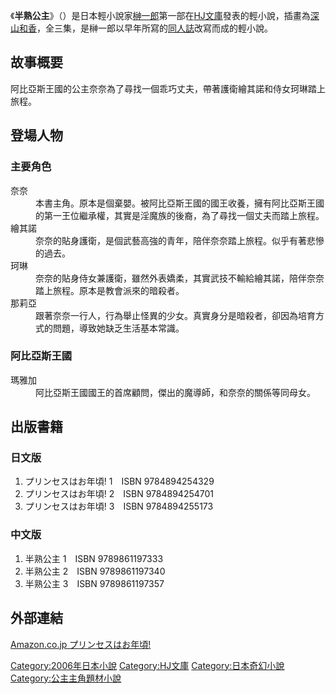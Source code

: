 {{unreferenced|time=2018-11-08T01:42:51+00:00}}
{{Infobox animanga/Headerofja
|標題= -{半熟公主}- 　
|圖像= 半熟公主日文原版封面.jpg
|尺寸= 200px
|說明= 《半熟公主》第1集封面
|日文名稱= プリンセスはお年頃!
|英文名稱= 　　
|假名= プリンセスはおとしごろ!
|羅馬字= 
|類型= [[少年漫畫|少年漫畫]]、[[奇幻|奇幻]]、[[喜劇|喜劇]] 
}}
{{Infobox animanga/name
|作品原名= {{lang|ja|プリンセスはお年頃!}}
|官方譯名= 
|正式譯名= 半熟公主
|常用譯名= 
}}
{{Infobox animanga/Novel
|輕小說= yes
|作者= [[榊一郎|榊一郎]]
|插圖= [[深山和香|深山和香]]
|出版社= {{flagicon|Japan}} [[Hobby_Japan|Hobby Japan]]<br/>{{flagicon|Taiwan}} [[東立出版社|東立出版社]]
|連載雜誌= 
|label= {{flagicon|Japan}} [[HJ文庫|HJ文庫]]<br/>{{flagicon|Taiwan}} 輕小說
|開始= 2006年7月1日
|結束 = 2007年3月1日
|冊數= 全3冊
}}
{{Infobox animanga/Footerofja}}

《'''半熟公主'''》（'''{{lang|ja|プリンセスはお年頃!}}'''）是日本輕小說家[[榊一郎|榊一郎]]第一部在[[HJ文庫|HJ文庫]]發表的輕小說，插畫為[[深山和香|深山和香]]，全三集，是榊一郎以早年所寫的[[同人誌|同人誌]]改寫而成的輕小說。

==故事概要== 
阿比亞斯王國的公主奈奈為了尋找一個乖巧丈夫，帶著護衛繪其諾和侍女珂琳踏上旅程。
==登場人物==
===主要角色===
;奈奈
:本書主角。原本是個棄嬰。被阿比亞斯王國的國王收養，擁有阿比亞斯王國的第一王位繼承權，其實是淫魔族的後裔，為了尋找一個丈夫而踏上旅程。
;繪其諾
:奈奈的貼身護衛，是個武藝高強的青年，陪伴奈奈踏上旅程。似乎有著悲慘的過去。
;珂琳
:奈奈的貼身侍女兼護衛，雖然外表嬌柔，其實武技不輸給繪其諾，陪伴奈奈踏上旅程。原本是教會派來的暗殺者。
;那莉亞
:跟著奈奈一行人，行為舉止怪異的少女。真實身分是暗殺者，卻因為培育方式的問題，導致她缺乏生活基本常識。
===阿比亞斯王國===
;瑪雅加
:阿比亞斯王國國王的首席顧問，傑出的魔導師，和奈奈的關係等同母女。

== 出版書籍 ==
===日文版===
#プリンセスはお年頃! 1　ISBN 9784894254329
#プリンセスはお年頃! 2　ISBN 9784894254701
#プリンセスはお年頃! 3　ISBN 9784894255173
===中文版===
#半熟公主 1　ISBN 9789861197333
#半熟公主 2　ISBN 9789861197340
#半熟公主 3　ISBN 9789861197357

== 外部連結 ==
[http://www.amazon.co.jp/%E3%83%97%E3%83%AA%E3%83%B3%E3%82%BB%E3%82%B9%E3%81%AF%E3%81%8A%E5%B9%B4%E9%A0%83-1-HJ%E6%96%87%E5%BA%AB-%E6%A6%8A-%E4%B8%80%E9%83%8E/dp/4894254328 Amazon.co.jp プリンセスはお年頃!]{{Wayback|url=http://www.amazon.co.jp/%E3%83%97%E3%83%AA%E3%83%B3%E3%82%BB%E3%82%B9%E3%81%AF%E3%81%8A%E5%B9%B4%E9%A0%83-1-HJ%E6%96%87%E5%BA%AB-%E6%A6%8A-%E4%B8%80%E9%83%8E/dp/4894254328 |date=20080611213908 }}{{ja}}

{{DEFAULTSORT:Princess wa Otoshigoro}}
[[Category:2006年日本小說|Category:2006年日本小說]]
[[Category:HJ文庫|Category:HJ文庫]]
[[Category:日本奇幻小說|Category:日本奇幻小說]]
[[Category:公主主角題材小說|Category:公主主角題材小說]]